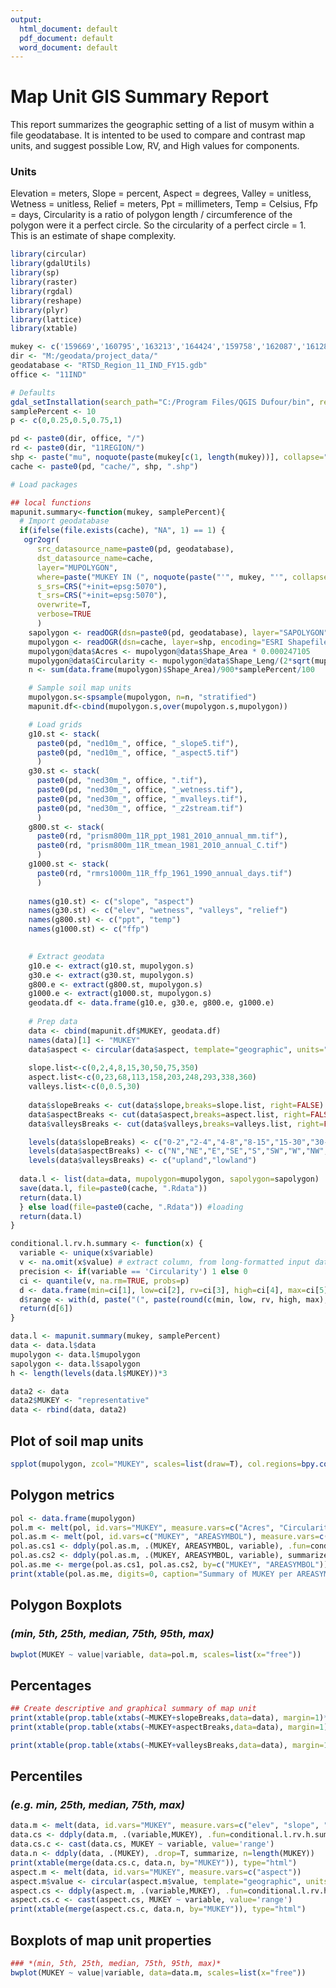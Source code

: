 ---
output:
  html_document: default
  pdf_document: default
  word_document: default
---
# Map Unit GIS Summary Report

This report summarizes the geographic setting of a list of musym within a file geodatabase. It is intented to be used to compare and contrast map units, and suggest possible Low, RV, and High values for components. 

### Units
Elevation = meters,
Slope = percent,
Aspect = degrees,
Valley = unitless,
Wetness = unitless,
Relief = meters,
Ppt = millimeters,
Temp = Celsius,
Ffp = days,
Circularity is a ratio of polygon length / circumference of the polygon were it a perfect circle. So the circularity of a perfect circle = 1. This is an estimate of shape complexity.


```{r LoadPackages, include=F}
library(circular)
library(gdalUtils)
library(sp)
library(raster)
library(rgdal)
library(reshape)
library(plyr)
library(lattice)
library(xtable)
```

```{r load-data, echo=FALSE, results='hide', message=FALSE}
mukey <- c('159669','160795','163213','164424','159758','162087','1612865','1613014') # List of mukey
dir <- "M:/geodata/project_data/"
geodatabase <- "RTSD_Region_11_IND_FY15.gdb"
office <- "11IND"

# Defaults
gdal_setInstallation(search_path="C:/Program Files/QGIS Dufour/bin", rescan=T)
samplePercent <- 10
p <- c(0,0.25,0.5,0.75,1)

pd <- paste0(dir, office, "/")
rd <- paste0(dir, "11REGION/")
shp <- paste("mu", noquote(paste(mukey[c(1, length(mukey))], collapse=".", sep="")), sep="")
cache <- paste0(pd, "cache/", shp, ".shp")

# Load packages

## local functions
mapunit.summary<-function(mukey, samplePercent){
  # Import geodatabase
  if(ifelse(file.exists(cache), "NA", 1) == 1) {
   ogr2ogr(
      src_datasource_name=paste0(pd, geodatabase),
      dst_datasource_name=cache,
      layer="MUPOLYGON",
      where=paste("MUKEY IN (", noquote(paste("'", mukey, "'", collapse=",", sep="")),")", sep=""),
      s_srs=CRS("+init=epsg:5070"),
      t_srs=CRS("+init=epsg:5070"),
      overwrite=T,
      verbose=TRUE
      )
    sapolygon <- readOGR(dsn=paste0(pd, geodatabase), layer="SAPOLYGON", encoding="OpenFileGDB")
    mupolygon <- readOGR(dsn=cache, layer=shp, encoding="ESRI Shapefile")
    mupolygon@data$Acres <- mupolygon@data$Shape_Area * 0.000247105
    mupolygon@data$Circularity <- mupolygon@data$Shape_Leng/(2*sqrt(mupolygon@data$Shape_Area/pi)*pi)
    n <- sum(data.frame(mupolygon)$Shape_Area)/900*samplePercent/100

    # Sample soil map units
    mupolygon.s<-spsample(mupolygon, n=n, "stratified")
    mapunit.df<-cbind(mupolygon.s,over(mupolygon.s,mupolygon))

    # Load grids
    g10.st <- stack(
      paste0(pd, "ned10m_", office, "_slope5.tif"), 
      paste0(pd, "ned10m_", office, "_aspect5.tif")
      )
    g30.st <- stack(
      paste0(pd, "ned30m_", office, ".tif"),
      paste0(pd, "ned30m_", office, "_wetness.tif"),
      paste0(pd, "ned30m_", office, "_mvalleys.tif"),
      paste0(pd, "ned30m_", office, "_z2stream.tif")
      )
    g800.st <- stack(
      paste0(rd, "prism800m_11R_ppt_1981_2010_annual_mm.tif"),
      paste0(rd, "prism800m_11R_tmean_1981_2010_annual_C.tif")
      )
    g1000.st <- stack(
      paste0(rd, "rmrs1000m_11R_ffp_1961_1990_annual_days.tif")
      )
  
    names(g10.st) <- c("slope", "aspect")
    names(g30.st) <- c("elev", "wetness", "valleys", "relief")
    names(g800.st) <- c("ppt", "temp")
    names(g1000.st) <- c("ffp")

  
    # Extract geodata
    g10.e <- extract(g10.st, mupolygon.s)
    g30.e <- extract(g30.st, mupolygon.s)
    g800.e <- extract(g800.st, mupolygon.s)
    g1000.e <- extract(g1000.st, mupolygon.s)
    geodata.df <- data.frame(g10.e, g30.e, g800.e, g1000.e)
  
    # Prep data
    data <- cbind(mapunit.df$MUKEY, geodata.df)
    names(data)[1] <- "MUKEY"
    data$aspect <- circular(data$aspect, template="geographic", units="degrees", modulo="2pi")
  
    slope.list<-c(0,2,4,8,15,30,50,75,350)
    aspect.list<-c(0,23,68,113,158,203,248,293,338,360) 
    valleys.list<-c(0,0.5,30)
  
    data$slopeBreaks <- cut(data$slope,breaks=slope.list, right=FALSE)
    data$aspectBreaks <- cut(data$aspect,breaks=aspect.list, right=FALSE)
    data$valleysBreaks <- cut(data$valleys,breaks=valleys.list, right=FALSE)

    levels(data$slopeBreaks) <- c("0-2","2-4","4-8","8-15","15-30","30-50","50-75","75-350")
    levels(data$aspectBreaks) <- c("N","NE","E","SE","S","SW","W","NW","N")
    levels(data$valleysBreaks) <- c("upland","lowland")
  
  data.l <- list(data=data, mupolygon=mupolygon, sapolygon=sapolygon)
  save(data.l, file=paste0(cache, ".Rdata"))
  return(data.l)
  } else load(file=paste0(cache, ".Rdata")) #loading
  return(data.l)
}

conditional.l.rv.h.summary <- function(x) {
  variable <- unique(x$variable)
  v <- na.omit(x$value) # extract column, from long-formatted input data
  precision <- if(variable == 'Circularity') 1 else 0
  ci <- quantile(v, na.rm=TRUE, probs=p) 
  d <- data.frame(min=ci[1], low=ci[2], rv=ci[3], high=ci[4], max=ci[5], stringsAsFactors=FALSE) # combine into DF
  d$range <- with(d, paste("(", paste(round(c(min, low, rv, high, max), precision),collapse=', '), ")", sep="")) # add 'range' column for pretty-printing
  return(d[6])
}

data.l <- mapunit.summary(mukey, samplePercent)
data <- data.l$data
mupolygon <- data.l$mupolygon
sapolygon <- data.l$sapolygon
h <- length(levels(data.l$MUKEY))*3

data2 <- data
data2$MUKEY <- "representative"
data <- rbind(data, data2)
```


## Plot of soil map units
```{r plot soil map units}
spplot(mupolygon, zcol="MUKEY", scales=list(draw=T), col.regions=bpy.colors(length(mukey)), lty=0, sp.layout=list("sp.polygons", sapolygon))
```


## Polygon metrics
```{r echo=FALSE, results='asis'}
pol <- data.frame(mupolygon)
pol.m <- melt(pol, id.vars="MUKEY", measure.vars=c("Acres", "Circularity"))
pol.as.m <- melt(pol, id.vars=c("MUKEY", "AREASYMBOL"), measure.vars=c("Acres"))
pol.as.cs1 <- ddply(pol.as.m, .(MUKEY, AREASYMBOL, variable), .fun=conditional.l.rv.h.summary)
pol.as.cs2 <- ddply(pol.as.m, .(MUKEY, AREASYMBOL, variable), summarize, nPolygons=length(value), nArces=sum(value))[, c(1,2,4,5)]
pol.as.me <- merge(pol.as.cs1, pol.as.cs2, by=c("MUKEY", "AREASYMBOL"))
print(xtable(pol.as.me, digits=0, caption="Summary of MUKEY per AREASYMBOL"), type="html", caption.placement="top")
```

## Polygon Boxplots
### *(min, 5th, 25th, median, 75th, 95th, max)*
```{r bwplot of polygon metrics}
bwplot(MUKEY ~ value|variable, data=pol.m, scales=list(x="free"))
```

## Percentages
```{r echo=FALSE, results='asis'}
## Create descriptive and graphical summary of map unit
print(xtable(prop.table(xtabs(~MUKEY+slopeBreaks,data=data), margin=1)*100, digits=0, caption="Slope breaks"), type="html", caption.placement="top")
print(xtable(prop.table(xtabs(~MUKEY+aspectBreaks,data=data), margin=1)*100, digits=0, caption="Aspect breaks"), type="html", caption.placement="top")

print(xtable(prop.table(xtabs(~MUKEY+valleysBreaks,data=data), margin=1)*100, digits=0, caption="Upland vs. lowland"), type="html", caption.placement="top")
```

## Percentiles
### *(e.g. min, 25th, median, 75th, max)*
```{r, echo=FALSE, results="asis"}
data.m <- melt(data, id.vars="MUKEY", measure.vars=c("elev", "slope", "valleys", "wetness", "relief", "ppt", "temp", "ffp"))
data.cs <- ddply(data.m, .(variable,MUKEY), .fun=conditional.l.rv.h.summary)
data.cs.c <- cast(data.cs, MUKEY ~ variable, value='range')
data.n <- ddply(data, .(MUKEY), .drop=T, summarize, n=length(MUKEY))
print(xtable(merge(data.cs.c, data.n, by="MUKEY")), type="html")
aspect.m <- melt(data, id.vars="MUKEY", measure.vars=c("aspect"))
aspect.m$value <- circular(aspect.m$value, template="geographic", units="degrees", modulo="2pi")
aspect.cs <- ddply(aspect.m, .(variable,MUKEY), .fun=conditional.l.rv.h.summary)
aspect.cs.c <- cast(aspect.cs, MUKEY ~ variable, value='range')
print(xtable(merge(aspect.cs.c, data.n, by="MUKEY")), type="html")
```

## Boxplots of map unit properties
```{r bwplot of map unit properties}
### *(min, 5th, 25th, median, 75th, 95th, max)*
bwplot(MUKEY ~ value|variable, data=data.m, scales=list(x="free"))          
```
